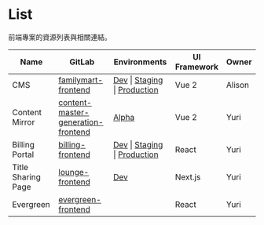 
<Meta title="Project/List" />

# List

前端專案的資源列表與相關連結。


| Name | GitLab | Environments | UI Framework | Owner |
| --- | --- | --- | --- | --- | 
| CMS | [familymart-frontend](https://gitlab.migoinc.com/migotv/familymart-frontend) | [Dev](https://merchandise.migoinc-dev.com/) \| [Staging](https://merchandise.migoinc-staging.com/)  \| [Production](https://merchandise.migoinc.com/) | Vue 2 | Alison |
| Content Mirror | [content-master-generation-frontend](https://gitlab.migoinc.com/migotv/content-master-generation-frontend) | [Alpha](http://10.81.1.1:8080) | Vue 2 | Yuri |
| Billing Portal | [billing-frontend](https://gitlab.migoinc.com/migotv/billing-frontend) | [Dev](http://billing-portal.migoinc-dev.com) \| [Staging](http://billing-portal.migoinc-staging.com) \| [Production](http://billing-portal.migoinc.com/) | React | Yuri |
| Title Sharing Page | [lounge-frontend](https://gitlab.migoinc.com/migotv/lounge-frontend) | [Dev](https://lounge.migoinc-dev.com/) | Next.js | Yuri |
| Evergreen | [evergreen-frontend](https://gitlab.migoinc.com/migotv/evergreen-frontend) |  | React | Yuri |